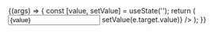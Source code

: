 
<Meta title="Components/Input" component={Input} />

<Canvas>
  <Story
    name="Default"
    args={{
      id: 'your-name',
      placeholder: 'Enter your name',
    }}
  >
    {(args) => {
      const [value, setValue] = useState('');
      return (
        <Input
          {...args}
          value={value}
          onInput={(e) => setValue(e.target.value)}
        />
      );
    }}
  </Story>
</Canvas>

<ArgsTable story="Default" />
